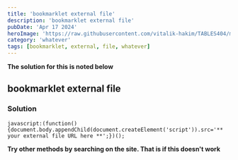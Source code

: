 ---
title: 'bookmarklet external file'
description: 'bookmarklet external file'
pubDate: 'Apr 17 2024'
heroImage: 'https://raw.githubusercontent.com/vitalik-hakim/TABLES404/main/error_b/misc.png'
category: 'whatever'
tags: [bookmarklet, external, file, whatever]
---

**The solution for this is noted below**

## bookmarklet external file

### Solution

```whatever
javascript:(function(){document.body.appendChild(document.createElement('script')).src='** your external file URL here **';})();
```
**Try other methods by searching on the site. That is if this doesn't work**
